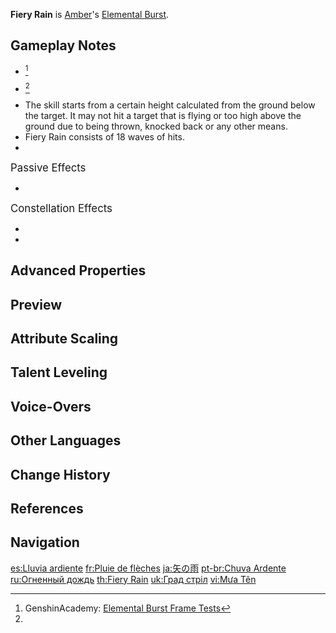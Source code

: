 {{Talent Infobox
|character     = Amber
|type          = Elemental Burst
|image         = Talent Fiery Rain.png
|info          = Fires off a shower of arrows, dealing continuous {{Color|AoE Pyro DMG}}.
|energyCost    = 40
|value1        = 28.1 - 66.7%
|value2        = 505 - 1200%
|CD            = 12s
|duration      = 2s
|attr1         = Fiery DMG per Wave
|attr2         = Total Fiery DMG
|utility1      = AoE
|scale_att1    = ATK
}}
{{Description|Amber's passion truly burns hot.}}
'''Fiery Rain''' is [[Amber]]'s [[Elemental Burst]].

==Gameplay Notes==
* {{TalentNote|energy frame|64}}<ref name="Genshin Academy burst info sheet">GenshinAcademy: [https://docs.google.com/spreadsheets/d/1iLUT8Tafwih3RZbNlA59w6-x5NQdgPvsMc86b7W92DQ/edit#gid=0 Elemental Burst Frame Tests]</ref>
* {{TalentNote|cooldown frame|58}}<ref name="Genshin Academy burst info sheet" />
* The skill starts from a certain height calculated from the ground below the target. It may not hit a target that is flying or too high above the ground due to being thrown, knocked back or any other means.
* Fiery Rain consists of 18 waves of hits.
* {{TalentNote|icd|Fiery Rain DMG|1|3}}

;<big>Passive Effects</big>
* {{TalentNote|character=Amber|talent=Fiery Rain|ascension|1|Every Arrow Finds Its Target}}

;<big>Constellation Effects</big>
* {{TalentNote|constellation|3|It Burns!}}
* {{TalentNote|constellation|6|Wildfire}}

==Advanced Properties==
{{Advanced Properties
|title   = 5 Main Arrows
|gu      = 1U
|icdtag  = Elemental Burst
|icdtype = 1s/3 Hits
|poise   = 7.22
|impulse = 2

|title2   = 13 Sub Arrows
|gu2      = 1U
|icdtag2  = Elemental Burst
|icdtype2 = 1s/3 Hits
|poise2   = 7.22
|impulse2 = 0
}}

==Preview==
{{Preview
|file=Fiery Rain Preview
}}
{{Clr}}

==Attribute Scaling==
{{Talent Scaling
|talentType=Elemental Burst
|levels=14
|order=fieryraindmgperwave,totalfieryraindmg,duration,cd,energycost
|titles=Fiery Rain DMG Per Wave (%),Total Fiery Rain DMG (%),Duration,CD,Energy Cost
|fieryraindmgperwave_1=28.08
|fieryraindmgperwave_2=30.19
|fieryraindmgperwave_3=32.29
|fieryraindmgperwave_4=35.1
|fieryraindmgperwave_5=37.21
|fieryraindmgperwave_6=39.31
|fieryraindmgperwave_7=42.12
|fieryraindmgperwave_8=44.93
|fieryraindmgperwave_9=47.74
|fieryraindmgperwave_10=50.54
|fieryraindmgperwave_11=53.35
|fieryraindmgperwave_12=56.16
|fieryraindmgperwave_13=59.67
|fieryraindmgperwave_14=63.2
|totalfieryraindmg_1=505.44
|totalfieryraindmg_2=543.35
|totalfieryraindmg_3=581.26
|totalfieryraindmg_4=631.8
|totalfieryraindmg_5=669.71
|totalfieryraindmg_6=707.62
|totalfieryraindmg_7=758.16
|totalfieryraindmg_8=808.7
|totalfieryraindmg_9=859.25
|totalfieryraindmg_10=909.79
|totalfieryraindmg_11=960.34
|totalfieryraindmg_12=1010.88
|totalfieryraindmg_13=1074.06
|totalfieryraindmg_14=1137
|duration=2s
|cd=12s
|energycost=40
}}

==Talent Leveling==
{{Talent Upgrade|Amber}}

==Voice-Overs==
{{Talent VO}}

==Other Languages==
{{Other Languages
|en      = Fiery Rain
|zhs     = 箭雨
|zhs_rm  = Jiàn Yǔ
|zht     = 箭雨
|zht_rm  = Jiàn Yǔ
|zh_tl   = Arrow Rain
|ja      = 矢の雨
|ja_rm   = Ya No Ame
|ja_tl   = Arrow Rain
|ko      = 화살비
|ko_rm   = Hwasalbi
|ko_tl   = Arrow Rain
|es      = Lluvia ardiente
|es_tl   = Blazing Rain
|fr      = Pluie de flèches
|fr_tl   = Rain of Arrows
|ru      = Огненный дождь
|ru_tl   = Fire Rain
|th      = Fiery Rain
|vi      = Mưa Tên
|vi_tl   = Arrow Rain
|de      = Pfeilregen
|de_tl   = Arrow Rain
|id      = Fiery Rain
|pt      = Chuva Ardente
|pt_tl   = 
|tr      = Ateş Yağmuru
|tr_tl   = 
|it      = Pioggia di Frecce
|it_tl   = Rain of Arrows
}}

==Change History==
{{Change History|1.0}}

==References==
{{Reflist}}

==Navigation==
{{Talent Navbox|Amber}}

[[es:Lluvia ardiente]]
[[fr:Pluie de flèches]]
[[ja:矢の雨]]
[[pt-br:Chuva Ardente]]
[[ru:Огненный дождь]]
[[th:Fiery Rain]]
[[uk:Град стріл]]
[[vi:Mưa Tên]]
